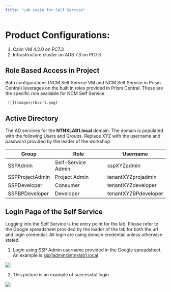 ```yaml
---
title: "Lab Login for Self Service"
---
```


# Product Configurations:

1.  Calm VM 4.2.0 on PC7.3
2.  Infrastructure cluster on AOS 7.3 on PC7.3

## Role Based Access in Project

Both configurations (NCM Self Service VM and NCM Self Service in Prism Central) leverages on the built in roles provided in Prism Central.  These are 
the specific role available for NCM Self Service

     ![](images/rbac-1.png)

## Active Directory

The AD services for the **NTNXLAB1.local** domain. The domain is populated with the following Users and Groups.  Replace XYZ with the username and password provided by the leader of the workshop

<div className="table-wrap">
  <table className="table custom-table compact">
    <thead>
      <tr>
        <th>Group</th>
        <th>Role</th>
        <th>Username</th>
      </tr>
    </thead>
    <tbody>
      <tr>
        <td>SSPAdmin</td>
        <td>Self-Service Admin</td>
        <td>sspXYZadmin</td>
      </tr>
      <tr>
        <td>SSPProjectAdmin</td>
        <td>Project Admin</td>
        <td>tenantXYZprojadmin</td>
      </tr>
      <tr>
        <td>SSPDeveloper</td>
        <td>Consumer</td>
        <td>tenantXYZdeveloper</td>
      </tr>
      <tr>
        <td>SSPBPDeveloper</td>
        <td>Developer</td>
        <td>tenantXYZBPdeveloper</td>
      </tr>
    </tbody>
  </table>
</div>


## Login Page of the Self Service

 Logging into the Self Service is the entry point for the lab.  Please refer to the Google spreadsheet provided by the leader 
 of the lab for both the url and login credential.  All login are using domain credential unless otherwise stated.

1.  Login using SSP Admin username provided in the Google spreadsheet.  An example is ssp1admin@ntnxlab1.local  
  
  ![](images/login.png)

2.  This picture is an example of successful login 

  ![](images/login-success.png)
